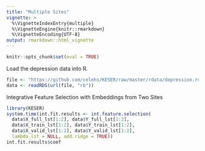 ```yaml
---
title: "Multiple Sites"
vignette: >
  %\VignetteIndexEntry{multiple}
  %\VignetteEngine{knitr::rmarkdown}
  %\VignetteEncoding{UTF-8}
output: rmarkdown::html_vignette
---
```


```r
knitr::opts_chunk$set(eval = TRUE)
```

Load the depression data into R.

```r
file <- "https://github.com/celehs/KESER/raw/master/rdata/depression.rds"
data <- readRDS(url(file, "rb"))
```

Integrative Feature Selection with Embeddings from Two Sites

```r
library(KESER)
system.time(int.fit.results <- int.feature.selection(
  data$X_full_lst[1:2], data$Y_full_lst[1:2], 
  data$X_train_lst[1:2], data$Y_train_lst[1:2], 
  data$X_valid_lst[1:2], data$Y_valid_lst[1:2],
  lambda_lst = NULL, add.ridge = TRUE))
int.fit.results$coef
```
